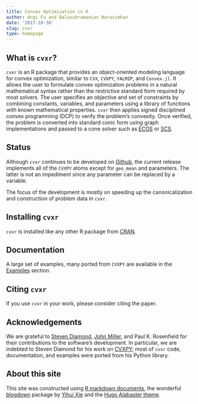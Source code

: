 ```yaml
---
title: Convex Optimization in R
author: Anqi Fu and Balasubramanian Narasimhan
date: '2017-10-30'
slug: cvxr
type: homepage
---
```


## What is `cvxr`?

`cvxr` is an R package that provides an object-oriented modeling
language for convex optimization, similar to `CVX`, `CVXPY`, `YALMIP`,
and `Convex.jl`. It allows the user to formulate convex optimization
problems in a natural mathematical syntax rather than the restrictive
standard form required by most solvers. The user specifies an
objective and set of constraints by combining constants, variables,
and parameters using a library of functions with known mathematical
properties. `cvxr` then applies signed disciplined convex programming
(DCP) to verify the problem’s convexity. Once verified, the problem is
converted into standard conic form using graph implementations and
passed to a cone solver such
as [ECOS](https://github.com/embotech/ecos) or 
[SCS](https://github.com/cvxgrp/scs).

## Status

Although `cvxr` continues to be developed
on [Github](https://github.com/anqif), the current release implements all of
the `CVXPY` atoms except for `geo_mean` and parameters. The latter is
not an impediment since any parameter can be replaced by a variable.

The focus of the development is mostly on speeding up the
canonicalization and construction of problem data in `cvxr`.

## Installing `cvxr`

`cvxr` is installed like any other R package
from [CRAN](https://cloud.r-project.org).

## Documentation

A large set of examples, many ported from `CVXPY` are available in
the [Examples](/examples) section. 

## Citing `cvxr`

If you use `cvxr` in your work, please consider citing the paper.


## Acknowledgements

We are grateful
to
[Steven Diamond](https://web.stanford.edu/~stevend2/),
[John Miller](https://people.eecs.berkeley.edu/~miller_john/), and
Paul K. Rosenfield for their contributions to the software’s
development. In particular, we are indebted to Steven Diamond for his
work on [CVXPY](http://www.cvxpy.org/en/latest/); most of `cvxr` code,
documentation, and examples were ported from his Python library.

## About this site

This site was constructed
using [R markdown documents](http://rmarkdown.rstudio.com/), the
wonderful [blogdown](https://cloud.r-package.org/package="blogdown")
package by [Yihui Xie](https://yihui.name/) and
the
[Hugo Alabaster theme](https://themes.gohugo.io/theme/hugo-alabaster-theme/).

